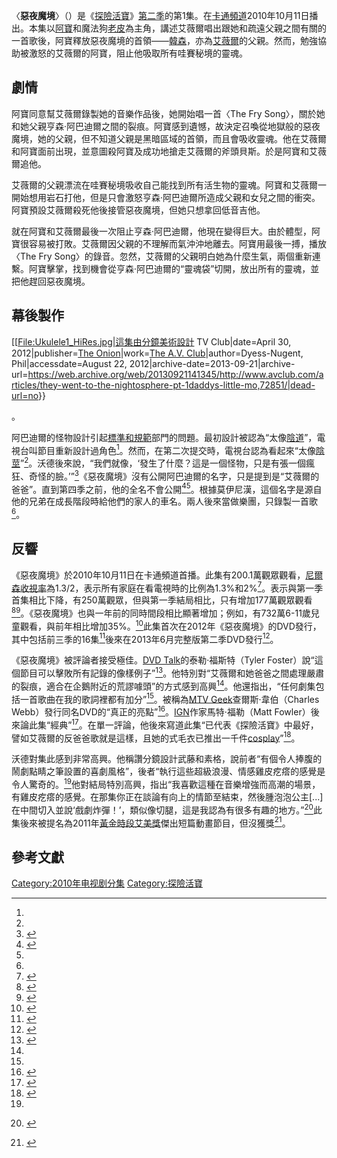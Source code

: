 {{noteTA
|G1=Adventure Time
}}
{{Infobox television episode
| title        = 惡夜魔境
| series       = [[探險活寶|探險活寶]]
| image        = 
| caption      = 
| season       = 2
| episode      = 1
| production = 1002-029<ref name=productioninfoseason2>{{cite web|last=Seibert|first=Fred|title=A Good Name, Like Good Will, is Got by Many Actions and Lost by One|url=http://archives.frederatorblogs.com/adventure_time/2010/08/17/a-good-name-like-good-will-is-got-by-many-actions-and-lost-by-one/|publisher=[[Frederator_Studios|Frederator Studios]]|accessdate=January 19, 2013|date=August 17, 2010|archive-url=https://web.archive.org/web/20160809061341/http://archives.frederatorblogs.com/adventure_time/2010/08/17/a-good-name-like-good-will-is-got-by-many-actions-and-lost-by-one/|archive-date=2016-08-09|dead-url=yes}} Note: Some of the original episodes' titles were changed during production; for instance, "It Came From the Nightosphere" was originally just called "Nightosphere".</ref>
| story        = {{le|梅里韋瑟·威廉|Merriwether Williams}}<br>小史蒂夫<br>{{le|派屈克·麥克海爾|Patrick McHale(cartoonist)}}<br>[[潘得頓·沃德|潘得頓·沃德]]<br>{{le|色普·范·奧爾曼|Thurop Van Orman}}
| writer       = {{le|亞當·武藤|Adam Muto}}<br>{{le|雷貝卡·素格|Rebecca Sugar}}
| director     = {{le|拉里·萊奇力特|Larry Leichliter}}
| airdate      = 2010年10月11日
| guests       = *{{le|馬丁·奧爾森|Martin Olson}}飾演亨森·阿巴狄爾
| music        = 雷貝卡·素格〈Fry Song〉
| length       = 11分鐘
| prev         = 偷金怪
| next         = [[邪惡之眼|邪惡之眼]]
| episode list =
{{Infobox Adventure Time season 2 episode list}}
<br>[[探險活寶各集列表|探險活寶各集列表]]
}}
〈'''惡夜魔境'''〉（{{lang-en|''It Came from the Nightosphere''}}）是《[[探險活寶|探險活寶]]》[[探險活寶_(第二季)|第二季]]的第1集。在[[卡通頻道|卡通頻道]]2010年10月11日播出。本集以[[阿寶·馬頓斯|阿寶]]和魔法狗[[酷狗老皮|老皮]]為主角，講述艾薇爾唱出跟她和疏遠父親之間有關的一首歌後，阿寶釋放惡夜魔境的首領——[[探險活寶人物表|韓森]]，亦為[[瑪瑟琳·阿巴迪爾|艾薇爾]]的父親。然而，勉強協助被激怒的艾薇爾的阿寶，阻止他吸取所有哇賽秘境的靈魂。

==劇情==
阿寶同意幫艾薇爾錄製她的音樂作品後，她開始唱一首〈The Fry Song〉，關於她和她父親亨森·阿巴迪爾之間的裂痕。阿寶感到遺憾，故決定召喚從地獄般的惡夜魔境，她的父親，但不知道父親是黑暗區域的首領，而且會吸收靈魂。他在艾薇爾和阿寶面前出現，並意圖殺阿寶及成功地搶走艾薇爾的斧頭貝斯。於是阿寶和艾薇爾追他。

艾薇爾的父親漂流在哇賽秘境吸收自己能找到所有活生物的靈魂。阿寶和艾薇爾一開始想用岩石打他，但是只會激怒亨森·阿巴迪爾所造成父親和女兒之間的衝突。阿寶預設艾薇爾殺死他後接管惡夜魔境，但她只想拿回低音吉他。

就在阿寶和艾薇爾最後一次阻止亨森·阿巴迪爾，他現在變得巨大。由於體型，阿寶很容易被打敗。艾薇爾因父親的不理解而氣沖沖地離去。阿寶用最後一搏，播放〈The Fry Song〉的錄音。忽然，艾薇爾的父親明白她為什麼生氣，兩個重新連繫。阿寶擊掌，找到機會從亨森·阿巴迪爾的“靈魂袋”切開，放出所有的靈魂，並把他趕回惡夜魔境。

==幕後製作==
[[File:Ukulele1_HiRes.jpg|這集由分鏡美術設計{{le]]的〈The Fry Song〉於電視台播出。|thumb|left|150px]]
《惡夜魔境》是由{{le|亞當·武藤|Adam Muto}}和{{le|雷貝卡·素格|Rebecca Sugar}}分別擔任編劇及分鏡，{{le|梅里韋瑟·威廉|Merriwether Williams}}、小史蒂夫、{{le|派屈克·麥克海爾|Patrick McHale(cartoonist)}}、[[潘得頓·沃德|潘得頓·沃德]]和{{le|色普·范·奧爾曼|Thurop Van Orman}}擔任故事構成<ref name=episodecredits/>。此集是{{le|雷貝卡·素格|Rebecca Sugar}}第一次擔任分鏡；據她所說，她“做了所有怪物的東西在結尾部分”，而武藤“做了所有的肉於中途部分”<ref name=firstboard/>。後來玩笑說“真正機智的東西是亞當做的。通常我負責性笑話和暴力”<ref name=firstboard/>。製作分鏡的過程中，素格和武藤所需時間不夠，因此，武藤請藝術家同事{{le|傑西·莫伊尼漢|Jesse Moynihan}}如果他能幫助艾薇爾和父親之間的開戰之分鏡<ref name=muto>Muto, Adam (Storyboard artist). 2013. "It Came from the Nightosphere" [Commentary track], ''Adventure Time'' Season Two [DVD], Los Angeles, CA: [[Cartoon_Network|Cartoon Network]].</ref><ref name=jesse>Moynihan, Jesse (Storyboard artist). 2013. "It Came from the Nightosphere" [Commentary track], ''Adventure Time'' Season Two [DVD], Los Angeles, CA: [[Cartoon_Network|Cartoon Network]].</ref>。最後一橋段是阿巴迪爾被阿寶切開他的“靈魂袋”是出自沃德的圖畫中阿寶配著兩把劍在空中飛，素格增加之<ref name=sugar/><ref name=ward>Ward, Pendleton (Series creator). 2013. "It Came from the Nightosphere" [Commentary track], ''Adventure Time'' Season Two [DVD], Los Angeles, CA: [[Cartoon_Network|Cartoon Network]].</ref>。然而，她不確定該橋段是否會成為最終成果，由於圖形性質<ref name=sugar>Sugar, Rebecca (Storyboard artist). 2013. "It Came from the Nightosphere" [Commentary track], ''Adventure Time'' Season Two [DVD], Los Angeles, CA: [[Cartoon_Network|Cartoon Network]].</ref>。艾薇爾爸爸遇到阿鵝的橋段啟發編劇寫[[探險活寶_(第四季)|第四季]]《阿鵝新王國》<ref name=kent>Osborne, Kent (Storyboard artist). 2013. "It Came from the Nightosphere" [Commentary track], ''Adventure Time'' Season Two [DVD], Los Angeles, CA: [[Cartoon_Network|Cartoon Network]].</ref>。

〈The Fry Song〉是沃德和素格共同作詞。<ref name=sugar/><ref name=music>Ward, Pendleton, et al. 2014. "Distant Bands: The Music of Adventure Time" [Featurette], ''Adventure Time'' Season Four [DVD], Los Angeles, CA: [[Cartoon_Network|Cartoon Network]].</ref>這是她寫的第一首歌，受《探險活寶》的影迷歡迎。<ref name=sugar/><ref>{{cite web|title=A Kettle of 'Fry Songs'|url=http://archives.frederatorblogs.com/adventure_time/2010/12/13/a-kettle-of-fry-songs/|publisher=[[Frederator|Frederator]]|accessdate=June 4, 2013|date=December 13, 2010|archive-date=2013-05-22|archive-url=https://web.archive.org/web/20130522084245/http://archives.frederatorblogs.com/adventure_time/2010/12/13/a-kettle-of-fry-songs/|dead-url=yes}}</ref>素格的原始版靈感來自[[百老匯戲劇|百老匯戲劇]]，且風格陰沉。沃德協助素格添加更多笑話至最終版本<ref name=music/>。沃德擔任[[節奏口技|節奏口技]]和素格彈[[烏克麗麗|烏克麗麗]]，兩人表演〈The Fry Song〉。素格後來說是“超可怕”的體驗，但電視台[[綠燈_(電影製作)|正式同意核准]]<ref name=firstboard>{{cite web|last=Seibert|first=Fred|title=Rebecca Sugar’s First Board (Nightosphere)|url=http://archives.frederatorblogs.com/adventure_time/2010/10/11/rebecca-sugars-first-board-nightosphere/|publisher=[[Frederator_Studios|Frederator Studios]]|accessdate=January 19, 2013|date=October 11, 2010|archive-url=https://web.archive.org/web/20130828054918/http://archives.frederatorblogs.com/adventure_time/2010/10/11/rebecca-sugars-first-board-nightosphere|archive-date=2013-08-28|dead-url=yes}}</ref>。此集是本季製作的第三集，但被決定第一集播出。電視台宣布第二季開始時還沒有完成。執行製作人{{le|弗雷德·塞伯特|Fred Seibert}}在他的個人網站上指出，他“寧可跳至第二季之前的幾集，但不是我那電視台<ref name=seibertsite>{{cite web|last=Seibert|first=Fred|title=Season Two Premieres Next Monday…|url=http://archives.frederatorblogs.com/adventure_time/2010/10/04/season-two-premieres-next-monday/|publisher=[[Frederator_Studios|Frederator Studios]]|accessdate=January 19, 2013|date=October 4, 2010|archive-date=2016-04-22|archive-url=https://web.archive.org/web/20160422015450/http://archives.frederatorblogs.com/adventure_time/2010/10/04/season-two-premieres-next-monday/|dead-url=yes}}</ref>。塞伯特還認為此集相當可怕，並警告觀看者可能不適合年幼兒童<ref name=seibertsite/>。

配演艾薇爾的奧利維亞·奧森的父親{{le|馬丁·奧森|Martin Olson}}，則配演艾薇爾的惡魔父親亨森·阿巴迪爾<ref>{{cite web|title=Martin Olson|url=http://www.behindthevoiceactors.com/Martin-Olson/|publisher=Behind the Voice Actors|accessdate=March 18, 2013|archive-date=2012-10-08|archive-url=https://web.archive.org/web/20121008000341/http://www.behindthevoiceactors.com/Martin-Olson/|dead-url=no}}</ref><ref name=rocketmag/><ref>{{cite web|last=Seibert|first=Fred|title='Nightosphere' Odds and Ends|url=http://archives.frederatorblogs.com/adventure_time/2010/10/12/nightosphere-odds-ends/|publisher=[[Frederator|Frederator]]|accessdate=March 18, 2013|date=October 12, 2010|archive-date=2012-07-22|archive-url=https://web.archive.org/web/20120722212637/http://archives.frederatorblogs.com/adventure_time/2010/10/12/nightosphere-odds-ends/|dead-url=no}}</ref>。選派角色之後的一年，沃德找奧森商量，問他是否想配演節目角色。奧森起初很擔心，認為他不是演員，而是作家。沃德仍然堅持，奧森最終答應。奧森後來開玩笑說他在錄對話錄音時“處在天堂”，因為此集是他“與[他的]女兒戰鬥至死。”<ref name=soundcloudoliviamartin>{{cite web|last=Smith|first=Zack|title=Adventure Time Ancient Psychic Tandem Warcast Episode 5|url=https://soundcloud.com/zack-smith-81/martin-and-olivia-final|publisher=[[Soundcloud|Soundcloud]]|accessdate=May 3, 2014|date=April 14, 2014|archive-date=2014-05-03|archive-url=https://web.archive.org/web/20140503090827/https://soundcloud.com/zack-smith-81/martin-and-olivia-final|dead-url=no}}</ref>奧利維亞後來指出，與父親互動配音的機會“很酷”<ref name=rocketmag>{{cite web|last=Gaddy|first=Laura|title=Comic-Con Interview with Adventure Time!|url=http://racketmag.com/interviews/comic-con-interview-with-adventure-time/|work=Rocket Magazine|accessdate=March 18, 2013|date=July 28, 2011|archive-date=2012-08-14|archive-url=https://web.archive.org/web/20120814212709/http://racketmag.com/interviews/comic-con-interview-with-adventure-time/|dead-url=no}}</ref>。奧森將在[[探險活寶_(第三季)|第三季]]《記憶的記憶》客串，並將在第四季《重返惡夜魔境/爸爸的小怪物》當主要角色<ref>{{cite episode| title=Memory of a Memory| series=Adventure Time| serieslink=|credits = Larry Leichliter (director); Tom Herpich & Ako Castuera (writers) | network = [[Cartoon_Network|Cartoon Network]] |airdate=July 25, 2011 | season = 3 | number = 3}}</ref><ref name="They Went To The Nightosphere/Daddy’s Little Monster">{{cite web|url=http://www.avclub.com/articles/they-went-to-the-nightosphere-pt-1daddys-little-mo,72851/|title='They Went To The Nightosphere'/'Daddy’s Little Monster' {{!}} Adventure Time {{!}} TV Club|date=April 30, 2012|publisher=[[The_Onion|The Onion]]|work=[[The_A.V._Club|The A.V. Club]]|author=Dyess-Nugent, Phil|accessdate=August 22, 2012|archive-date=2013-09-21|archive-url=https://web.archive.org/web/20130921141345/http://www.avclub.com/articles/they-went-to-the-nightosphere-pt-1daddys-little-mo,72851/|dead-url=no}}</ref>。

阿巴迪爾的怪物設計引起[[廣播標準和規範_(美國)|標準和規範]]部門的問題。最初設計被認為“太像[[陰道|陰道]]”，電視台叫節目重新設計過角色<ref name=austin/>。然而，在第二次提交時，電視台認為看起來“太像[[陰莖|陰莖]]”<ref name=austin/>。沃德後來說，“我們就像，‘發生了什麼？這是一個怪物，只是有張一個瘋狂、奇怪的臉。’”<ref name=austin>{{cite web|last=Sanders|first=Austin|title=Talking to the Minds Behind Adventure Time: Pendleton Ward and Tom Kenny|url=http://austin.culturemap.com/news/music_film/05-01-12-15-00-talking-to-the-minds-behind-adventure-time/|publisher=CultureMap Austin|accessdate=June 6, 2013|date=May 1, 2012|archive-date=2013-06-15|archive-url=https://archive.is/20130615202013/http://austin.culturemap.com/news/music_film/05-01-12-15-00-talking-to-the-minds-behind-adventure-time/|dead-url=no}}</ref>《惡夜魔境》沒有公開阿巴迪爾的名字，只是提到是“艾薇爾的爸爸”。直到第四季之前，他的全名不會公開<ref name=episodecredits>{{cite episode| title=It Came from the Nightosphere| series=Adventure Time| serieslink=|credits = Larry Leichliter (director); Adam Muto & [[Rebecca_Sugar|Rebecca Sugar]] (writers) | network = [[Cartoon_Network|Cartoon Network]] |airdate=October 11, 2010 | season = 2 | number = 1}}</ref><ref name="They Went To The Nightosphere/Daddy’s Little Monster"/>。根據莫伊尼漢，這個名字是源自他的兄弟在成長階段時給他們的家人的車名。兩人後來當做樂團，只錄製一首歌<ref name=jesse/>。

==反響==
《惡夜魔境》於2010年10月11日在卡通頻道首播。此集有200.1萬觀眾觀看，[[尼爾森收視率|尼爾森收視率]]為1.3/2，表示所有家庭在看電視時的比例為1.3%和2%<ref name=nightratings>{{cite web|url=http://tvbythenumbers.zap2it.com/2010/10/12/monday-cable-ratings-monday-night-football-up-%E2%80%98real-housewives-of-atlanta%E2%80%99-american-pickers-slip-mlb-playoffs-more/67795|title=Monday Cable Ratings: Monday Night Football Up; ‘Real Housewives of Atlanta,’ ‘American Pickers’ Slip, MLB Playoffs & More|last=Gorman|first=Bill|work=[[TV_by_the_Numbers|TV by the Numbers]]|publisher=[[Zap2it|Zap2it]]|date=October 12, 2010|accessdate=October 12, 2010|deadurl=yes|archiveurl=https://web.archive.org/web/20101125113655/http://tvbythenumbers.zap2it.com/2010/10/12/monday-cable-ratings-monday-night-football-up-%E2%80%98real-housewives-of-atlanta%E2%80%99-american-pickers-slip-mlb-playoffs-more/67795|archivedate=2010年11月25日}}</ref>。表示與第一季首集相比下降，有250萬觀眾，但與第一季結局相比，只有增加177萬觀眾觀看<ref name=firstep>{{cite web|url=http://tvbythenumbers.com/2010/04/06/monday-cable-pawning-damages-em-nurse-jackie-damaged/47625|title=Monday Cable: Pawning & Picking Good for History; "Damages " & "Nurse Jackie" Damaged|first=Robert|last=Seidman|date=April 6, 2010|accessdate=April 24, 2010|work=[[TV_by_the_Numbers|TV by the Numbers]]|publisher=[[Zap2it|Zap2it]]|archive-date=2013-11-04|archive-url=https://web.archive.org/web/20131104081332/http://tvbythenumbers.zap2it.com/2010/04/06/monday-cable-pawning-damages-em-nurse-jackie-damaged/47625/|dead-url=yes}}</ref><ref name=finale1>{{cite web|title=Monday's Cable Ratings: 'MNF' a Ratings Juggernaut|url=http://www.thefutoncritic.com/ratings/2010/09/28/mondays-cable-ratings-mnf-a-ratings-juggernaut-37654/cable_20100927/|publisher=The Futon Critic|accessdate=January 11, 2013|date=September 28, 2010}}</ref>。《惡夜魔境》也與一年前的同時間段相比顯著增加；例如，有732萬6-11歲兒童觀看，與前年相比增加35%。<ref>{{cite web|last=Gorman|first=Bill|title=Ratings Notes for TBS, TNT, Cartoon Network, Adult Swim and truTV; Including MLB Division Series Averages|url=http://tvbythenumbers.zap2it.com/2010/10/12/ratings-notes-for-tbs-tnt-cartoon-network-adult-swim-and-trutv-including-mlb-division-series-averages/67703/|work=[[TV_by_the_Numbers|TV by the Numbers]]|publisher=[[Zap2it|Zap2it]]|accessdate=January 19, 2013|date=October 12, 2010|archive-date=2016-03-04|archive-url=https://web.archive.org/web/20160304205855/http://tvbythenumbers.zap2it.com/2010/10/12/ratings-notes-for-tbs-tnt-cartoon-network-adult-swim-and-trutv-including-mlb-division-series-averages/67703/|dead-url=yes}}</ref>此集首次在2012年《惡夜魔境》的DVD發行，其中包括前三季的16集<ref>{{cite video  | people = Larry Leichliter, et al. | year = 2012 | title = Adventure Time: It Came From the Nightosphere | medium = DVD | publisher = [[Warner_Home_Video|Warner Home Video]] }}</ref>後來在2013年6月完整版第二季DVD發行<ref>{{cite video  | people = Larry Leichliter, et al. | year = 2013 | title = Adventure Time: The Complete Second  Season | medium = DVD | publisher = [[Warner_Home_Video|Warner Home Video]]}}</ref>。

《惡夜魔境》被評論者接受極佳。[[網路品牌|DVD Talk]]的泰勒·福斯特（Tyler Foster）說“這個節目可以擊敗所有記錄的像樣例子”<ref name=dvdtalk>{{cite web|last=Foster|first=Tyler|title=Adventure Time: It Came From the Nightosphere|url=http://www.dvdtalk.com/reviews/53920/adventure-time-it-came-from-the-nightosphere/|work=[[DVD_Talk|DVD Talk]]|publisher=[[Internet_Brands|Internet Brands]]|accessdate=February 6, 2013|date=March 6, 2012|archive-date=2014-08-02|archive-url=https://archive.today/20140802104833/http://www.dvdtalk.com/reviews/53920/adventure-time-it-came-from-the-nightosphere/|dead-url=no}}</ref>。他特別對“艾薇爾和她爸爸之間處理嚴肅的裂痕，適合在企鵝附近的荒謬噱頭”的方式感到高興<ref name=dvdtalk/>。他還指出，“任何劇集包括一首歌曲在我的歌詞裡都有加分”<ref name=dvdtalk/>。被稱為[[MTV|MTV Geek]]查爾斯·韋伯（Charles Webb）發行同名DVD的“真正的亮點”<ref>{{cite web|last=Webb|first=Charles|title=DVD Review: 'Adventure Time: It Came From the Nightosphere'|url=http://geek-news.mtv.com/2012/03/08/dvd-review-adventure-time-it-came-from-the-nightosphere/|work=MTV Geek|publisher=[[MTV|MTV]]|accessdate=February 6, 2013|date=March 18, 2012|deadurl=yes|archiveurl=https://web.archive.org/web/20120911010044/http://geek-news.mtv.com/2012/03/08/dvd-review-adventure-time-it-came-from-the-nightosphere/|archivedate=2012年9月11日}}</ref>。[[IGN|IGN]]作家馬特·福勒（Matt Fowler）後來論此集“經典”<ref name=ign1>{{cite web|last=Fowler|first=Matt|title=Adventure Time Creator: It's Awesome If We Give People Nightmares|url=http://www.ign.com/articles/2012/03/05/adventure-time-creator-its-awesome-if-we-give-people-nightmares|work=[[IGN|IGN]]|publisher=[[News_Corporation|News Corporation]]|accessdate=May 31, 2013|date=March 5, 2012|archive-date=2016-12-04|archive-url=https://web.archive.org/web/20161204073610/http://www.ign.com/articles/2012/03/05/adventure-time-creator-its-awesome-if-we-give-people-nightmares|dead-url=no}}</ref>。在單一評論，他後來寫道此集“已代表《探險活寶》中最好，譬如艾薇爾的反爸爸歌就是這樣，且她的{{le|弗雷迪·克魯格|Freddy Krueger}}式毛衣已推出一千件[[cosplay|cosplay]]”<ref name=ignreviewseason2>{{cite web|last=Fowler|first=Matt|title=Adventure Time: The Complete Second Season|url=http://www.ign.com/articles/2013/06/27/adventure-time-the-complete-second-season-blu-ray-review|work=[[IGN|IGN]]|publisher=[[News_Corporation|News Corporation]]|accessdate=July 1, 2013|date=June 27, 2013|archive-date=2013-06-30|archive-url=https://web.archive.org/web/20130630131907/http://www.ign.com/articles/2013/06/27/adventure-time-the-complete-second-season-blu-ray-review|dead-url=no}}</ref>。

沃德對集此感到非常高興。他稱讚分鏡設計武藤和素格，說前者“有個令人捧腹的鬧劇點睛之筆設置的喜劇風格”，後者“執行這些超級浪漫、情感雞皮疙瘩的感覺是令人驚奇的。<ref name=ign1/>他對結局特別高興，指出“我喜歡這種在音樂增強而高潮的場景，有雞皮疙瘩的感覺。在那集你正在談論有向上的情節至結束，然後腫泡泡公主[...]在中間切入並說‘戲劇炸彈！’，類似像切腿，這是我認為有很多有趣的地方。”<ref>{{cite news|last=Guzman|first=René|title=Quirky, Fun 'Adventure Time' Delves Into the Dark Side Too|url=http://docs.newsbank.com.www2.lib.ku.edu:2048/s/InfoWeb/aggdocs/NewsBank/13D5944373256240/0F8479522BD09CA1?s_lang=en-US|newspaper=[[San_Antonio_Express-News|San Antonio Express-News]]|publisher=[[Hearst_Corporation|Hearst Corporation]]|accessdate=February 6, 2013|date=March 6, 2012}} {{subscription required}}</ref>此集後來被提名為2011年[[黃金時段艾美獎|黃金時段艾美獎]]傑出短篇動畫節目，但沒獲獎<ref>{{cite web|title=Outstanding Short-Form Animated Program 2011|url=http://www.emmys.com/nominations/2011/Outstanding%20Short-format%20Animated%20Program|work=''Emmys.com''|publisher=[[Academy_of_Television_Arts_&_Sciences|Academy of Television Arts & Sciences]]|accessdate=January 19, 2013|archive-date=2013-07-22|archive-url=https://web.archive.org/web/20130722183422/http://www.emmys.com/nominations/2011/Outstanding|dead-url=no}}</ref>。

==參考文獻==
{{Reflist|30em}}

{{探險活寶}}

{{DEFAULTSORT:It Came from the Nightosphere}}
[[Category:2010年电视剧分集|Category:2010年电视剧分集]]
[[Category:探險活寶|Category:探險活寶]]
